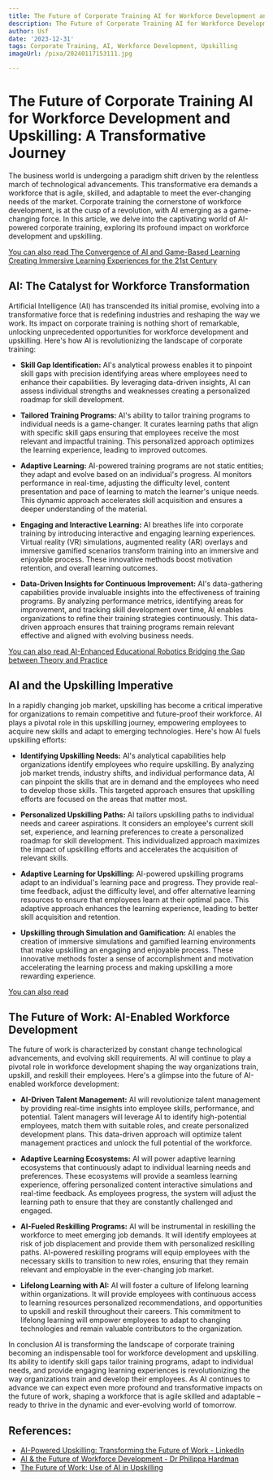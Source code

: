```yaml
---
title: The Future of Corporate Training AI for Workforce Development and Upskilling
description: The Future of Corporate Training AI for Workforce Development and Upskilling
author: Usf
date: '2023-12-31'
tags: Corporate Training, AI, Workforce Development, Upskilling
imageUrl: /pixa/20240117153111.jpg

---
```

# The Future of Corporate Training AI for  Workforce Development and Upskilling: A  Transformative Journey

The business world is undergoing  a paradigm shift driven by the relentless  march of technological advancements. This transformative era demands a workforce that is agile, skilled, and  adaptable to meet the ever-changing needs  of the market. Corporate training the cornerstone  of workforce development, is at the cusp of a revolution, with AI emerging  as a game-changing force. In this article,  we delve into the  captivating world of  AI-powered corporate training, exploring  its  profound impact on workforce development and upskilling.

[You can also read  The Convergence of AI and Game-Based Learning Creating Immersive Learning Experiences for the 21st Century](The%20Convergence%20of%20AI%20and%20Game-Based%20Learning%20Creating%20Immersive%20Learning%20Experiences%20for%20the%2021st%20Century)


## AI: The  Catalyst for Workforce Transformation

Artificial  Intelligence (AI) has transcended  its initial promise, evolving into  a transformative force that is redefining industries and reshaping the way we work. Its impact on corporate training is nothing short of remarkable, unlocking unprecedented opportunities for workforce development and upskilling.  Here's how AI is revolutionizing the landscape of  corporate training:

* **Skill Gap Identification:** AI's analytical prowess enables  it to pinpoint  skill gaps with precision identifying areas where employees need to enhance their capabilities. By leveraging data-driven insights, AI can assess  individual strengths  and weaknesses creating a personalized roadmap  for skill development.

* **Tailored Training Programs:** AI's ability to tailor training programs to individual needs  is a game-changer. It curates learning  paths that align with specific skill gaps  ensuring that employees receive the most relevant and impactful training. This personalized approach  optimizes the  learning experience, leading to improved outcomes.

* **Adaptive Learning:** AI-powered training programs are not static entities; they adapt and evolve based on an individual's  progress. AI monitors performance in real-time, adjusting the difficulty level, content presentation and pace of learning to match the learner's unique needs.  This dynamic approach accelerates  skill acquisition and ensures a deeper  understanding of the material.

* **Engaging and Interactive Learning:** AI breathes life into  corporate training  by introducing interactive and engaging learning experiences. Virtual reality (VR) simulations, augmented reality (AR) overlays and  immersive gamified scenarios transform training into an immersive and enjoyable  process. These innovative  methods boost motivation retention, and overall learning outcomes.

* **Data-Driven Insights  for Continuous Improvement:** AI's data-gathering capabilities provide invaluable insights into the effectiveness of training programs. By analyzing performance metrics, identifying areas for improvement, and tracking skill development over time, AI enables organizations to refine their training  strategies continuously. This data-driven approach ensures that training programs remain relevant effective and aligned with evolving business needs.

[You can also read AI-Enhanced Educational Robotics  Bridging the Gap between Theory and Practice](AI-Enhanced%20Educational%20Robotics%20Bridging%20the%20Gap%20between%20Theory%20and%20Practice)


## AI and the Upskilling Imperative

In a rapidly changing job market, upskilling has become a critical imperative for organizations to remain competitive and future-proof their workforce. AI plays a pivotal role in this upskilling journey, empowering employees to acquire new skills and adapt to emerging technologies. Here's how AI fuels upskilling efforts:

* **Identifying Upskilling Needs:** AI's analytical capabilities  help organizations identify employees who require upskilling. By analyzing job market trends,  industry  shifts, and individual performance data, AI can pinpoint the  skills that  are in demand and the employees who need  to develop those skills. This targeted approach ensures that upskilling efforts are focused on the areas that matter most.

* **Personalized Upskilling Paths:** AI tailors upskilling paths to individual needs  and career aspirations.  It considers an employee's current skill set, experience, and  learning preferences to create a personalized roadmap for skill development. This  individualized approach maximizes the  impact of upskilling efforts and  accelerates the acquisition of relevant skills.

* **Adaptive Learning for Upskilling:**  AI-powered upskilling programs adapt to an individual's learning pace and progress. They provide real-time  feedback, adjust  the difficulty level, and offer alternative learning resources to  ensure that employees learn at their optimal pace. This adaptive approach enhances the learning  experience, leading to better skill acquisition and retention.

* **Upskilling through Simulation and Gamification:** AI enables the creation  of immersive simulations and  gamified learning environments that  make upskilling an  engaging and  enjoyable process. These innovative methods foster a sense of accomplishment and motivation accelerating the learning process and making upskilling a more rewarding experience.

[You can also read ]()


## The Future of Work: AI-Enabled  Workforce Development

The future of work is characterized by constant change technological advancements, and evolving skill requirements.  AI will continue to play a pivotal  role in workforce  development  shaping the way organizations train, upskill, and reskill their employees. Here's a glimpse into the future of  AI-enabled workforce development:

* **AI-Driven Talent Management:** AI will revolutionize talent management by providing real-time insights into employee skills, performance, and potential. Talent managers will leverage AI to identify high-potential employees, match them with suitable roles, and create personalized  development plans. This data-driven approach will optimize  talent  management practices and unlock the full potential of  the workforce.

* **Adaptive Learning Ecosystems:**  AI  will power adaptive learning ecosystems  that continuously adapt to individual learning needs and preferences. These ecosystems will provide  a seamless learning  experience, offering  personalized content  interactive simulations and real-time feedback. As employees progress, the  system will adjust the  learning path to  ensure that they are constantly  challenged and  engaged.

* **AI-Fueled Reskilling Programs:** AI  will  be instrumental in reskilling the workforce to meet emerging job demands. It will identify  employees at risk of job displacement and provide them with personalized reskilling paths.  AI-powered reskilling programs will equip employees with the necessary skills to transition to new roles, ensuring that they remain relevant and employable in the ever-changing job market.

* **Lifelong Learning with AI:** AI will foster a culture of lifelong learning within organizations.  It will provide employees with continuous access to learning resources personalized recommendations, and opportunities to upskill and reskill throughout their careers. This commitment to lifelong learning  will empower employees to adapt to changing technologies and remain valuable contributors to the organization.

In conclusion AI is  transforming the  landscape of corporate  training becoming an indispensable tool for workforce  development and upskilling. Its ability to identify skill gaps  tailor training programs, adapt to individual needs, and provide engaging learning experiences is revolutionizing the way organizations train and develop their employees.  As AI continues to advance we can expect even more profound and transformative  impacts on the future of work, shaping a workforce that is agile skilled and  adaptable – ready to  thrive in the  dynamic and  ever-evolving world of tomorrow.

## References:
- [AI-Powered Upskilling: Transforming the Future of Work - LinkedIn](https://www.linkedin.com/pulse/ai-powered-upskilling-transforming-future-work-amr-farag)
- [AI & the Future of Workforce Development - Dr Philippa Hardman](https://drphilippahardman.substack.com/p/ai-and-the-future-of-workforce-development)
- [The Future of Work: Use of AI in Upskilling](https://cpduk.co.uk/news/the-future-of-work-use-of-ai-in-upskilling)
